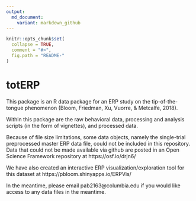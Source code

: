 ```yaml
---
output:
  md_document:
    variant: markdown_github
---
```


<!-- README.md is generated from README.Rmd. Please edit that file -->

```r
knitr::opts_chunk$set(
  collapse = TRUE,
  comment = "#>",
  fig.path = "README-"
)
```

# totERP

This package is an R data package for an ERP study on the tip-of-the-tongue phenomenon (Bloom, Friedman, Xu, Vuorre, & Metcalfe, 2018).

Within this package are the raw behavioral data, processing and analysis scripts (in the form of vignettes), and processed data. 

Because of file size limitations, some data objects, namely the single-trial preprocessed master ERP data file, could not be included in this repository. Data that could not be made available via github are posted in an Open Science Framework repository at https://osf.io/drjn6/

We have also created an interactive ERP visualization/exploration tool for this dataset at https://pbloom.shinyapps.io/ERPVis/

In the meantime, please email pab2163@columbia.edu if you would like access to any data files in the meantime. 


